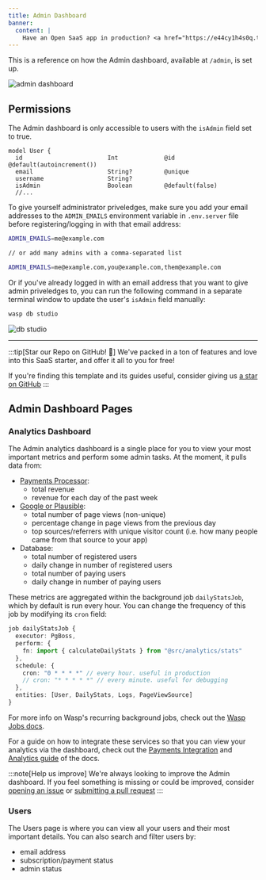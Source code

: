 ```yaml
---
title: Admin Dashboard
banner:
  content: |
    Have an Open SaaS app in production? <a href="https://e44cy1h4s0q.typeform.com/to/EPJCwsMi">We'll send you some swag! 👕</a>
---
```



This is a reference on how the Admin dashboard, available at `/admin`, is set up.

<Image src={adminDashboard} alt="admin dashboard" loading="eager" />

## Permissions

The Admin dashboard is only accessible to users with the `isAdmin` field set to true.

```tsx title="schema.prisma" {5}
model User {
  id                        Int             @id @default(autoincrement())
  email                     String?         @unique
  username                  String?
  isAdmin                   Boolean         @default(false)
  //...
```

To give yourself administrator priveledges, make sure you add your email addresses to the `ADMIN_EMAILS` environment variable in `.env.server` file before registering/logging in with that email address:

```sh title=".env.server"
ADMIN_EMAILS=me@example.com

// or add many admins with a comma-separated list

ADMIN_EMAILS=me@example.com,you@example.com,them@example.com
```

Or if you've already logged in with an email address that you want to give admin priveledges to, you can run the following command in a separate terminal window to update the user's `isAdmin` field manually:

```sh
wasp db studio
```

<Image src={dbStudio} alt="db studio" loading="lazy" />

---

:::tip[Star our Repo on GitHub! 🌟]
We've packed in a ton of features and love into this SaaS starter, and offer it all to you for free!

If you're finding this template and its guides useful, consider giving us [a star on GitHub](https://github.com/wasp-lang/wasp)
:::

## Admin Dashboard Pages

### Analytics Dashboard

The Admin analytics dashboard is a single place for you to view your most important metrics and perform some admin tasks. At the moment, it pulls data from:

- [Payments Processor](/guides/payments-integration/):
  - total revenue
  - revenue for each day of the past week
- [Google or Plausible](/guides/analytics/):
  - total number of page views (non-unique)
  - percentage change in page views from the previous day
  - top sources/referrers with unique visitor count (i.e. how many people came from that source to your app)
- Database:
  - total number of registered users
  - daily change in number of registered users
  - total number of paying users
  - daily change in number of paying users

These metrics are aggregated within the background job `dailyStatsJob`, which by default is run every hour. You can change the frequency of this job by modifying its `cron` field:

```ts title="main.wasp" {8,7}
job dailyStatsJob {
  executor: PgBoss,
  perform: {
    fn: import { calculateDailyStats } from "@src/analytics/stats"
  },
  schedule: {
    cron: "0 * * * *" // every hour. useful in production
    // cron: "* * * * *" // every minute. useful for debugging
  },
  entities: [User, DailyStats, Logs, PageViewSource]
}
```

For more info on Wasp's recurring background jobs, check out the [Wasp Jobs docs](https://wasp.sh/docs/advanced/jobs).

For a guide on how to integrate these services so that you can view your analytics via the dashboard, check out the [Payments Integration](/guides/payments-integration/) and [Analytics guide](/guides/analytics/) of the docs.

:::note[Help us improve]
We're always looking to improve the Admin dashboard. If you feel something is missing or could be improved, consider [opening an issue](https://github.com/wasp-lang/open-saas/issues) or [submitting a pull request](https://github.com/wasp-lang/open-saas/pulls)
:::

### Users

The Users page is where you can view all your users and their most important details. You can also search and filter users by:

- email address
- subscription/payment status
- admin status
